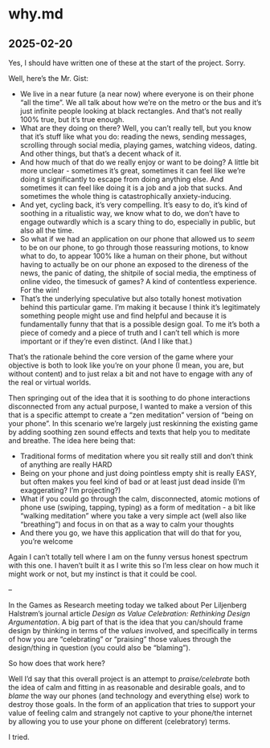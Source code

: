 # why.md {#sec-why}

## 2025-02-20

Yes, I should have written one of these at the start of the project. Sorry.

Well, here's the Mr. Gist:

- We live in a near future (a near now) where everyone is on their phone "all the time". We all talk about how we're on the metro or the bus and it's just infinite people looking at black rectangles. And that's not really 100% true, but it's true enough.
- What are they doing on there? Well, you can't really tell, but you know that it's stuff like what you do: reading the news, sending messages, scrolling through social media, playing games, watching videos, dating. And other things, but that's a decent whack of it.
- And how much of that do we really enjoy or want to be doing? A little bit more unclear - sometimes it's great, sometimes it can feel like we're doing it significantly to escape from doing anything else. And sometimes it can feel like doing it is a job and a job that sucks. And sometimes the whole thing is catastrophically anxiety-inducing.
- And yet, cycling back, it's very compelling. It's easy to do, it's kind of soothing in a ritualistic way, we know what to do, we don't have to engage outwardly which is a scary thing to do, especially in public, but also all the time.
- So what if we had an application on our phone that allowed us to *seem* to be on our phone, to go through those reassuring motions, to know what to do, to appear 100% like a human on their phone, but without having to actually be on our phone an exposed to the direness of the news, the panic of dating, the shitpile of social media, the emptiness of online video, the timesuck of games? A kind of contentless experience. For the win!
- That's the underlying speculative but also totally honest motivation behind this particular game. I'm making it because I think it's legitimately something people might use and find helpful and because it is fundamentally funny that that is a possible design goal. To me it's both a piece of comedy and a piece of truth and I can't tell which is more important or if they're even distinct. (And I like that.)

That's the rationale behind the core version of the game where your objective is both to look like you're on your phone (I mean, you are, but without content) and to just relax a bit and not have to engage with any of the real or virtual worlds.

Then springing out of the idea that it is soothing to do phone interactions disconnected from any actual purpose, I wanted to make a version of this that is a specific attempt to create a "zen meditation" version of "being on your phone". In this scenario we're largely just reskinning the existing game by adding soothing zen sound effects and texts that help you to meditate and breathe. The idea here being that:

- Traditional forms of meditation where you sit really still and don't think of anything are really HARD
- Being on your phone and just doing pointless empty shit is really EASY, but often makes you feel kind of bad or at least just dead inside (I'm exaggerating? I'm projecting?)
- What if you could go through the calm, disconnected, atomic motions of phone use (swiping, tapping, typing) as a form of meditation - a bit like "walking meditation" where you take a very simple act (well also like "breathing") and focus in on that as a way to calm your thoughts
- And there you go, we have this application that will do that for you, you're welcome

Again I can't totally tell where I am on the funny versus honest spectrum with this one. I haven't built it as I write this so I'm less clear on how much it might work or not, but my instinct is that it could be cool.

--

In the Games as Research meeting today we talked about Per Liljenberg Halstrøm's journal article *Design as Value Celebration: Rethinking Design Argumentation*. A big part of that is the idea that you can/should frame design by thinking in terms of the *values* involved, and specifically in terms of how you are "celebrating" or "praising" those values through the design/thing in question (you could also be "blaming").

So how does that work here?

Well I'd say that this overall project is an attempt to *praise/celebrate* both the idea of calm and fitting in as reasonable and desirable goals, and to *blame* the way our phones (and technology and everything else) work to destroy those goals. In the form of an application that tries to support your value of feeling calm and strangely not captive to your phone/the internet by allowing you to use your phone on different (celebratory) terms. 

I tried.